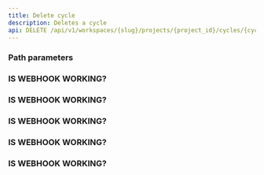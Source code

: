```yaml
---
title: Delete cycle
description: Deletes a cycle
api: DELETE /api/v1/workspaces/{slug}/projects/{project_id}/cycles/{cycle_id}
---
```


### Path parameters

<ParamField path="slug" type="string" required></ParamField>

<ParamField path="project_id" type="string" required></ParamField>

<ParamField path="cycle_id" type="string" required></ParamField>


### IS WEBHOOK WORKING?


### IS WEBHOOK WORKING?

### IS WEBHOOK WORKING?


### IS WEBHOOK WORKING?
### IS WEBHOOK WORKING?
